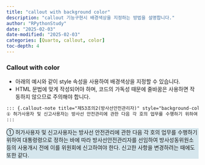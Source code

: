 ```yaml
---
title: "callout with background color"
description: "callout 기능구현시 배경색상을 지정하는 방법을 설명합니다."
author: "RPythonStudy"
date: "2025-02-03"
date-modified: "2025-02-03"
categories: [Quarto, callout, color]
toc-depth: 4
---
```


### Callout with color
-   아래의 예시와 같이 style 속성을 사용하여 배경색상을 지정할 수 있습니다.
-   HTML 문법에 맞게 작성되어야 하며, 코드의 가독성 때문에 줄바꿈은 사용하면 작동하지 않으므로 주의해야 합니다.

````markdown
::: {.callout-note title="제53조의2(방사선안전관리자)" style="background-color: #f0f8ff" collapse="open" appearance="minimal"}
① 허가사용자 및 신고사용자는 방사선 안전관리에 관한 다음 각 호의 업무를 수행하기 위하여 대통령령으로 정하는 바에 따라 방사선안전관리자를 선임하여 방사성동위원소등의 사용개시 전에 이를 위원회에 신고하여야 한다. 신고한 사항을 변경하려는 때에도 또한 같다.
:::
````

::: {.callout-note title="제53조의2(방사선안전관리자)" style="background-color: #d5e6ed" collapse="open" appearance="minimal"}
① 허가사용자 및 신고사용자는 방사선 안전관리에 관한 다음 각 호의 업무를 수행하기 위하여 대통령령으로 정하는 바에 따라 방사선안전관리자를 선임하여 방사성동위원소등의 사용개시 전에 이를 위원회에 신고하여야 한다. 신고한 사항을 변경하려는 때에도 또한 같다.
:::
